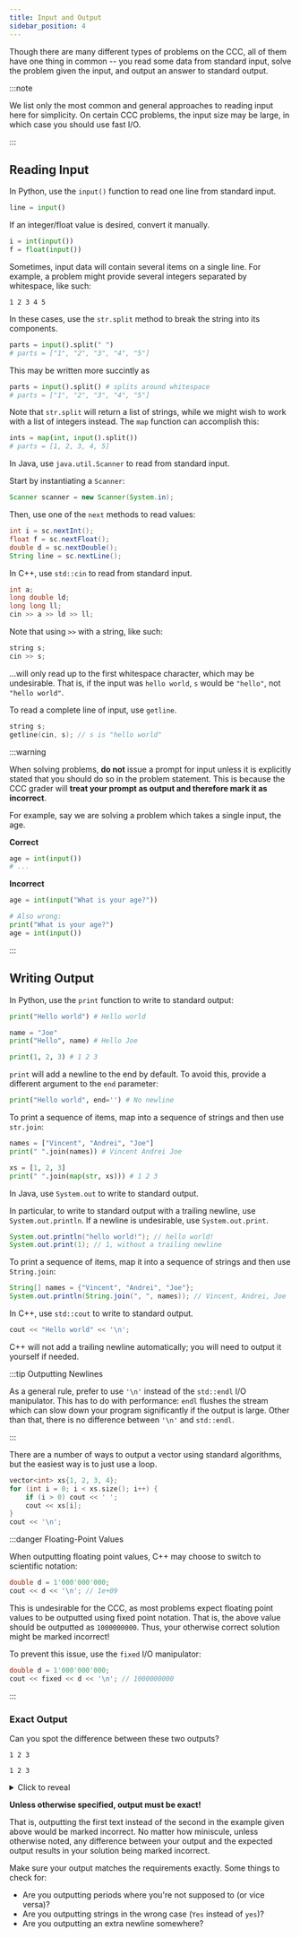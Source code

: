 ```yaml
---
title: Input and Output
sidebar_position: 4
---
```



Though there are many different types of problems on the CCC, all of them have one thing in common -- you read some data from standard input, solve the problem given the input, and output an answer to standard output.

:::note

We list only the most common and general approaches to reading input here for simplicity.
On certain CCC problems, the input size may be large, in which case you should use fast I/O.

:::

## Reading Input

<Tabs>
<TabItem value="py" label="Python" default>

In Python, use the `input()` function to read one line from standard input.

```py
line = input()
```

If an integer/float value is desired, convert it manually.

```py
i = int(input())
f = float(input())
```

Sometimes, input data will contain several items on a single line.
For example, a problem might provide several integers separated by whitespace, like such:

```
1 2 3 4 5
```

In these cases, use the `str.split` method to break the string into its components.

```py
parts = input().split(" ")
# parts = ["1", "2", "3", "4", "5"]
```

This may be written more succintly as

```py
parts = input().split() # splits around whitespace
# parts = ["1", "2", "3", "4", "5"]
```

Note that `str.split` will return a list of strings, while we might wish to work with a list of integers instead.
The `map` function can accomplish this:

```py
ints = map(int, input().split())
# parts = [1, 2, 3, 4, 5]
```

</TabItem>

<TabItem value="java" label="Java">

In Java, use `java.util.Scanner` to read from standard input.

Start by instantiating a `Scanner`:

```java
Scanner scanner = new Scanner(System.in);
```

Then, use one of the `next` methods to read values:

```java
int i = sc.nextInt();
float f = sc.nextFloat();
double d = sc.nextDouble();
String line = sc.nextLine();
```

</TabItem>

<TabItem value="cpp" label="C++">

In C++, use `std::cin` to read from standard input.

```cpp
int a;
long double ld;
long long ll;
cin >> a >> ld >> ll;
```

Note that using `>>` with a string, like such:

```cpp
string s;
cin >> s;
```

...will only read up to the first whitespace character, which may be undesirable.
That is, if the input was `hello world`, `s` would be `"hello"`, not `"hello world"`.

To read a complete line of input, use `getline`.

```cpp
string s;
getline(cin, s); // s is "hello world"
```

</TabItem>
</Tabs>

:::warning

When solving problems, **do not** issue a prompt for input unless it is explicitly stated that you should do so in the problem statement.
This is because the CCC grader will **treat your prompt as output and therefore mark it as incorrect**.

For example, say we are solving a problem which takes a single input, the age.

**Correct**

```py
age = int(input())
# ...
```

**Incorrect**

```py
age = int(input("What is your age?"))

# Also wrong:
print("What is your age?")
age = int(input())
```

:::

## Writing Output

<Tabs>
<TabItem value="py" label="Python" default>

In Python, use the `print` function to write to standard output:

```py
print("Hello world") # Hello world

name = "Joe"
print("Hello", name) # Hello Joe

print(1, 2, 3) # 1 2 3
```

`print` will add a newline to the end by default. To avoid this, provide a different argument to the `end` parameter:

```py
print("Hello world", end='') # No newline
```

To print a sequence of items, map into a sequence of strings and then use `str.join`:

```py
names = ["Vincent", "Andrei", "Joe"]
print(" ".join(names)) # Vincent Andrei Joe

xs = [1, 2, 3]
print(" ".join(map(str, xs))) # 1 2 3
```

</TabItem>

<TabItem value="java" label="Java">

In Java, use `System.out` to write to standard output.

In particular, to write to standard output with a trailing newline, use `System.out.println`.
If a newline is undesirable, use `System.out.print`.

```java
System.out.println("hello world!"); // hello world!
System.out.print(1); // 1, without a trailing newline
```

To print a sequence of items, map it into a sequence of strings and then use `String.join`:

```java
String[] names = {"Vincent", "Andrei", "Joe"};
System.out.println(String.join(", ", names)); // Vincent, Andrei, Joe
```

</TabItem>

<TabItem value="cpp" label="C++">

In C++, use `std::cout` to write to standard output.

```cpp
cout << "Hello world" << '\n';
```

C++ will not add a trailing newline automatically; you will need to output it yourself if needed.

:::tip Outputting Newlines

As a general rule, prefer to use `'\n'` instead of the `std::endl` I/O manipulator.
This has to do with performance: `endl` flushes the stream which can slow down your program significantly if the output is large.
Other than that, there is no difference between `'\n'` and `std::endl`.

:::

There are a number of ways to output a vector using standard algorithms, but the easiest way is to just use a loop.

```cpp
vector<int> xs{1, 2, 3, 4};
for (int i = 0; i < xs.size(); i++) {
	if (i > 0) cout << ' ';
	cout << xs[i];
}
cout << '\n';
```

:::danger Floating-Point Values

When outputting floating point values, C++ may choose to switch to scientific notation:

```cpp
double d = 1'000'000'000;
cout << d << '\n'; // 1e+09
```

This is undesirable for the CCC, as most problems expect floating point values to be outputted using fixed point notation.
That is, the above value should be outputted as `1000000000`.
Thus, your otherwise correct solution might be marked incorrect!

To prevent this issue, use the `fixed` I/O manipulator:

```cpp
double d = 1'000'000'000;
cout << fixed << d << '\n'; // 1000000000
```

:::

</TabItem>
</Tabs>

### Exact Output

Can you spot the difference between these two outputs?

<!-- prettier-ignore -->
```
1 2 3 
```

```
1 2 3
```

<details><summary>Click to reveal</summary>
<p>

The first output has a trailing space after the `3`.

</p>
</details>

**Unless otherwise specified, output must be exact!**

That is, outputting the first text instead of the second in the example given above would be marked incorrect.
No matter how miniscule, unless otherwise noted, any difference between your output and the expected output results in your solution being marked incorrect.

Make sure your output matches the requirements exactly. Some things to check for:

- Are you outputting periods where you're not supposed to (or vice versa)?
- Are you outputting strings in the wrong case (`Yes` instead of `yes`)?
- Are you outputting an extra newline somewhere?
